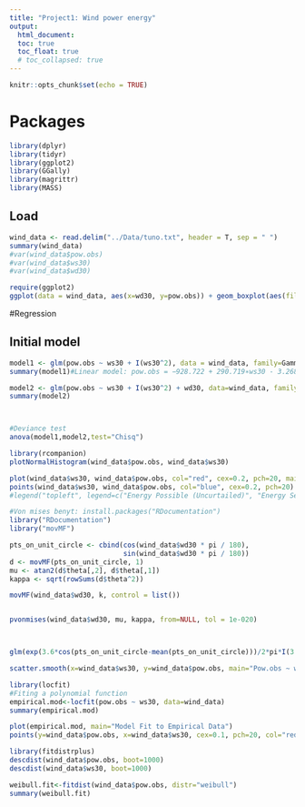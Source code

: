 ```yaml
---
title: "Project1: Wind power energy"
output: 
  html_document:
  toc: true
  toc_float: true
  # toc_collapsed: true
---
```


```r
knitr::opts_chunk$set(echo = TRUE)
```


# Packages

```r
library(dplyr)
library(tidyr)
library(ggplot2)
library(GGally)
library(magrittr)
library(MASS)
```


## Load
```r
wind_data <- read.delim("../Data/tuno.txt", header = T, sep = " ")
summary(wind_data)
#var(wind_data$pow.obs)
#var(wind_data$ws30)
#var(wind_data$wd30)

require(ggplot2)
ggplot(data = wind_data, aes(x=wd30, y=pow.obs)) + geom_boxplot(aes(fill=Label))
```


#Regression 

## Initial model
```r
model1 <- glm(pow.obs ~ ws30 + I(ws30^2), data = wind_data, family=Gamma)
summary(model1)#Linear model: pow.obs = −928.722 + 290.719∗ws30 - 3.268*ws30^2

model2 <- glm(pow.obs ~ ws30 + I(ws30^2) + wd30, data=wind_data, family = Gamma)
summary(model2)



#Deviance test 
anova(model1,model2,test="Chisq")

```

```r
library(rcompanion)
plotNormalHistogram(wind_data$pow.obs, wind_data$ws30)
```

```r
plot(wind_data$ws30, wind_data$pow.obs, col="red", cex=0.2, pch=20, main="Power observations as a function of wind speed 30", xlab="Windspeed (m/s)", ylab="Average daily wind power production (kW)")
points(wind_data$ws30, wind_data$pow.obs, col="blue", cex=0.2, pch=20)
#legend("topleft", legend=c("Energy Possible (Uncurtailed)", "Energy Sentout (Curtailed)"), col=c("red", "green"), pch=20)

```
```r
#Von mises benyt: install.packages("RDocumentation")
library("RDocumentation")
library("movMF")

pts_on_unit_circle <- cbind(cos(wind_data$wd30 * pi / 180), 
                            sin(wind_data$wd30 * pi / 180))
d <- movMF(pts_on_unit_circle, 1)
mu <- atan2(d$theta[,2], d$theta[,1])
kappa <- sqrt(rowSums(d$theta^2))

movMF(wind_data$wd30, k, control = list())


pvonmises(wind_data$wd30, mu, kappa, from=NULL, tol = 1e-020)



glm(exp(3.6*cos(pts_on_unit_circle-mean(pts_on_unit_circle)))/2*pi*I(3.6), data=wind_data)
```


```r
scatter.smooth(x=wind_data$ws30, y=wind_data$pow.obs, main="Pow.obs ~ wind speed") #scatterplot
```
```r
library(locfit)
#Fiting a polynomial function
empirical.mod<-locfit(pow.obs ~ ws30, data=wind_data)
summary(empirical.mod)
```

```r
plot(empirical.mod, main="Model Fit to Empirical Data")
points(y=wind_data$pow.obs, x=wind_data$ws30, cex=0.1, pch=20, col="red")
```
```r
library(fitdistrplus)
descdist(wind_data$pow.obs, boot=1000)
descdist(wind_data$ws30, boot=1000) 
```
```r
weibull.fit<-fitdist(wind_data$pow.obs, distr="weibull")
summary(weibull.fit)
```


